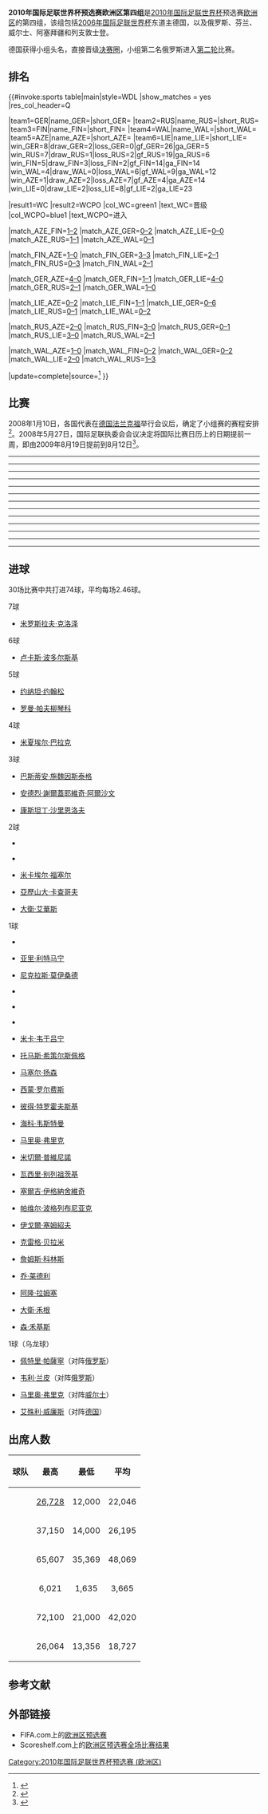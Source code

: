 {{NoteTA
|G1=足球
|G2=地名
}}

{{main|2010年國際足協世界盃外圍賽 (歐洲區)}}

'''2010年国际足联世界杯预选赛欧洲区第四组'''是[[2010年国际足联世界杯|2010年国际足联世界杯]]预选赛[[歐洲足球協會聯盟|欧洲区]]的第四组，该组包括[[2006年国际足联世界杯|2006年国际足联世界杯]]东道主德国，以及俄罗斯、芬兰、威尔士、阿塞拜疆和列支敦士登。

德国获得小组头名，直接晋级[[2010年国际足联世界杯|决赛圈]]，小组第二名俄罗斯进入[[2010年国际足联世界杯预选赛－欧洲区第二轮|第二轮]]比赛。

==排名==
<onlyinclude>{{#invoke:sports table|main|style=WDL
|show_matches = yes
|res_col_header=Q

<!--PLEASE READ BEFORE YOU UPDATE THE TABLE AFTER A FINAL SCORE:
1. Most importantly, make sure the score is FINAL! Don't update based on games that are still ongoing.
2. Update the record of BOTH TEAMS, not just the winner or the team you support.
3. Update EVERY COLUMN, not just Pts, in particular GF, GA, and GD (errors will be hard to detect).
4. Make sure the teams are in the correct new positions (in particular, make sure teams with the same number of points are ranked correctly based on the tiebreakers of the tournament).
If in any doubt, check with standings from official websites (such as FIFA.com) or reliable sources.
-->

|team1=GER|name_GER={{fb|GER}}|short_GER={{fbicon|GER}}
|team2=RUS|name_RUS={{fb|RUS}}|short_RUS={{fbicon|RUS}}
|team3=FIN|name_FIN={{fb|FIN}}|short_FIN={{fbicon|FIN}}
|team4=WAL|name_WAL={{fb|WAL}}|short_WAL={{fbicon|WAL}}
|team5=AZE|name_AZE={{fb|AZE}}|short_AZE={{fbicon|AZE}}
|team6=LIE|name_LIE={{fb|LIE}}|short_LIE={{fbicon|LIE}}
|win_GER=8|draw_GER=2|loss_GER=0|gf_GER=26|ga_GER=5
|win_RUS=7|draw_RUS=1|loss_RUS=2|gf_RUS=19|ga_RUS=6
|win_FIN=5|draw_FIN=3|loss_FIN=2|gf_FIN=14|ga_FIN=14
|win_WAL=4|draw_WAL=0|loss_WAL=6|gf_WAL=9|ga_WAL=12
|win_AZE=1|draw_AZE=2|loss_AZE=7|gf_AZE=4|ga_AZE=14
|win_LIE=0|draw_LIE=2|loss_LIE=8|gf_LIE=2|ga_LIE=23

|result1=WC |result2=WCPO
|col_WC=green1  |text_WC=晋级{{nobreak|[[2010年国际足联世界杯|决赛圈]]}}
|col_WCPO=blue1 |text_WCPO=进入{{nobreak|[[2010年国际足联世界杯预选赛－欧洲区第二轮|第二轮]]}}

|match_AZE_FIN=[[#Azerbaijan_v_Finland|1–2]]
|match_AZE_GER=[[#Azerbaijan_v_Germany|0–2]]
|match_AZE_LIE=[[#Azerbaijan_v_Liechtenstein|0–0]]
|match_AZE_RUS=[[#Azerbaijan_v_Russia|1–1]]
|match_AZE_WAL=[[#Azerbaijan_v_Wales|0–1]]

|match_FIN_AZE=[[#Finland_v_Azerbaijan|1–0]]
|match_FIN_GER=[[#Finland_v_Germany|3–3]]
|match_FIN_LIE=[[#Finland_v_Liechtenstein|2–1]]
|match_FIN_RUS=[[#Finland_v_Russia|0–3]]
|match_FIN_WAL=[[#Finland_v_Wales|2–1]]

|match_GER_AZE=[[#Germany_v_Azerbaijan|4–0]]
|match_GER_FIN=[[#Germany_v_Finland|1–1]]
|match_GER_LIE=[[#Germany_v_Liechtenstein|4–0]]
|match_GER_RUS=[[#Germany_v_Russia|2–1]]
|match_GER_WAL=[[#Germany_v_Wales|1–0]]

|match_LIE_AZE=[[#Liechtenstein_v_Azerbaijan|0–2]]
|match_LIE_FIN=[[#Liechtenstein_v_Finland|1–1]]
|match_LIE_GER=[[#Liechtenstein_v_Germany|0–6]]
|match_LIE_RUS=[[#Liechtenstein_v_Russia|0–1]]
|match_LIE_WAL=[[#Liechtenstein_v_Wales|0–2]]

|match_RUS_AZE=[[#Russia_v_Azerbaijan|2–0]]
|match_RUS_FIN=[[#Russia_v_Finland|3–0]]
|match_RUS_GER=[[#Russia_v_Germany|0–1]]
|match_RUS_LIE=[[#Russia_v_Liechtenstein|3–0]]
|match_RUS_WAL=[[#Russia_v_Wales|2–1]]

|match_WAL_AZE=[[#Wales_v_Azerbaijan|1–0]]
|match_WAL_FIN=[[#Wales_v_Finland|0–2]]
|match_WAL_GER=[[#Wales_v_Germany|0–2]]
|match_WAL_LIE=[[#Wales_v_Liechtenstein|2–0]]
|match_WAL_RUS=[[#Wales_v_Russia|1–3]]

|update=complete|source=<ref>{{cite web|url=http://sports.sina.com.cn/g/2009-06-07/04474419939.shtml|title=世预赛积分榜：葡萄牙乌克兰进附加赛 两黑马出线|work=新浪体育|date=2009-10-15|accessdate=2020-08-11|archive-date=2015-05-31|archive-url=https://web.archive.org/web/20150531222834/http://sports.sina.com.cn/g/2009-06-07/04474419939.shtml|dead-url=no}}</ref>
}}</onlyinclude>

==比赛==
2008年1月10日，各国代表在[[德国|德国]][[法兰克福|法兰克福]]举行会议后，确定了小组赛的赛程安排<ref>{{cite news |title=Wales announce World Cup fixtures |url=http://news.bbc.co.uk/sport1/hi/football/league_of_wales/7180845.stm |publisher=BBC Sport |date=2008-01-10 |accessdate=2008-01-10 |archive-date=2008-02-06 |archive-url=https://web.archive.org/web/20080206163415/http://news.bbc.co.uk/sport1/hi/football/league_of_wales/7180845.stm |dead-url=no }}</ref>。2008年5月27日，国际足联执委会会议决定将国际比赛日历上的日期提前一周，即由2009年8月19日提前到8月12日<ref>{{cite news |title=Unanimous support for 6+5, FIFA Club World Cup hosts revealed |url=https://www.fifa.com/aboutfifa/federation/bodies/media/newsid=779200.html |publisher=FIFA |dead-url=yes |archiveurl=https://web.archive.org/web/20090206012616/http://www.fifa.com/aboutfifa/federation/bodies/media/newsid%3D779200.html |archivedate=2009-02-06 |accessdate=2020-08-12 }}</ref>。

----
{{footballbox
|id = Wales v Azerbaijan
|date = 2008-09-06
|time = 15:00 [[UTC+01:00|UTC+01:00]]
|team1 = {{fb-rt|WAL}}
|score = 1–0
|report = [https://www.fifa.com/worldcup/matches/round=250471/match=300040534/report.html 报告]
|team2 = {{fb|AZE}}
|goals1 = [[森·禾基斯|森·禾基斯]] {{goal|83}}
|goals2 =
|stadium = [[加的夫|加的夫]][[千禧球場|千禧球場]]
|attendance = 17,106
|referee = {{tsl|en|Aleksandar Stavrev|亚历山大·斯塔夫雷夫|亚历山大·斯塔夫雷夫}} ([[北馬其頓足球協會|北馬其頓足球協會]]) }}

{{footballbox
|id = Liechtenstein v Germany
|date = 2008-09-06
|time = 20:45 [[UTC+02:00|UTC+02:00]]
|team1 = {{fb-rt|LIE}}
|score = 0–6
|report = [https://www.fifa.com/worldcup/matches/round=250471/match=300040535/report.html 报告]
|team2 = {{fb|GER}}
|goals1 =
|goals2 = [[卢卡斯·波多尔斯基|卢卡斯·波多尔斯基]] {{goal|21||48}}<br />[[西蒙·罗尔费斯|西蒙·罗尔费斯]] {{goal|64}}<br />[[巴斯蒂安·施魏因斯泰格|巴斯蒂安·施魏因斯泰格]] {{goal|65}}<br />[[托马斯·希策尔斯佩格|托马斯·希策尔斯佩格]] {{goal|75}}<br />[[海科·韦斯特曼|海科·韦斯特曼]] {{goal|86}}
|stadium = [[瓦都茲|瓦都茲]][[萊茵公園球場|萊茵公園球場]]
|attendance = 6,021
|referee = {{tsl|en|Duarte Gomes|杜阿尔特·戈麦斯|杜阿尔特·戈麦斯}} ([[葡萄牙足球總會|葡萄牙足球總會]]) }}
----
{{footballbox
|id = Russia v Wales
|date = 2008-09-10
|time = 19:00 [[UTC+04:00|UTC+04:00]]
|team1 = {{fb-rt|RUS}}
|score = 2–1
|report = [https://www.fifa.com/worldcup/matches/round=250471/match=300040531/report.html 报告]
|team2 = {{fb|WAL}}
|goals1 = [[罗曼·帕夫柳琴科|罗曼·帕夫柳琴科]] {{goal|22|pen.}}<br />[[帕维尔·波格列布尼亚克|帕维尔·波格列布尼亚克]] {{goal|81}}
|goals2 = [[乔·莱德利|乔·莱德利]] {{goal|67}}
|stadium = [[莫斯科|莫斯科]][[火車頭體育場|火車頭體育場]]
|attendance = 28,000
|referee = [[達米爾·斯科米納|達米爾·斯科米納]] ([[斯洛文尼亞足球協會|斯洛文尼亞足球協會]]) }}

{{footballbox
|id = Azerbaijan v Liechtenstein
|date = 2008-09-10
|time = 21:00 [[UTC+05:00|UTC+05:00]]
|team1 = {{fb-rt|AZE}}
|score = 0–0
|report = [https://www.fifa.com/worldcup/matches/round=250471/match=300040532/report.html 报告]
|team2 = {{fb|LIE}}
|goals1 =
|goals2 =
|stadium = [[巴库|巴库]][[托菲克·巴赫拉莫夫體育場|托菲克·巴赫拉莫夫體育場]]
|attendance = 25,000
|referee = [[茨维坦·格奥尔基耶夫|茨维坦·格奥尔基耶夫]] ([[保加利亞足球聯會|保加利亞足球聯會]]) }}

{{footballbox
|id = Finland v Germany
|date = 2008-09-10
|time = 20:35 [[UTC+03:00|UTC+03:00]]
|team1 = {{fb-rt|FIN}}
|score = 3–3
|report = [https://www.fifa.com/worldcup/matches/round=250471/match=300040533/report.html 报告]
|team2 = {{fb|GER}}
|goals1 = [[约纳坦·约翰松|约纳坦·约翰松]] {{goal|33}}<br />[[米卡·韦于吕宁|米卡·韦于吕宁]] {{goal|43}}<br />{{tsl|en|Daniel Sjölund|丹尼尔·舍伦德}} {{goal|53}}
|goals2 = [[米罗斯拉夫·克洛泽|米罗斯拉夫·克洛泽]] {{goal|38||45||83}}
|stadium = [[赫尔辛基|赫尔辛基]][[赫爾辛基奧林匹克體育場|赫爾辛基奧林匹克體育場]]
|attendance = 37,150
|referee = [[卡塞伊·维克多|卡塞伊·维克多]] ([[匈牙利足球總會|匈牙利足球總會]]) }}
----
{{footballbox
|id = Finland v Azerbaijan
|date = 2008-10-11
|time = 17:00 [[UTC+03:00|UTC+03:00]]
|team1 = {{fb-rt|FIN}}
|score = 1–0
|report = [https://www.fifa.com/worldcup/matches/round=250471/match=300040528/report.html 报告]
|team2 = {{fb|AZE}}
|goals1 = [[米卡埃尔·福塞尔|米卡埃尔·福塞尔]] {{goal|61|pen.}}
|goals2 =
|stadium = [[赫爾辛基奧林匹克體育場|赫爾辛基奧林匹克體育場]], [[赫尔辛基|赫尔辛基]]
|attendance = 22,480
|referee = {{tsl|en|William Collum (referee)|威廉·科伦|威廉·科伦}} ([[蘇格蘭足球協會|蘇格蘭足球協會]]) }}

{{footballbox
|id = Wales v Liechtenstein
|date = 2008-10-11
|time = 17:30 [[UTC+01:00|UTC+01:00]]
|team1 = {{fb-rt|WAL}}
|score = 2–0
|report = [https://www.fifa.com/worldcup/matches/round=250471/match=300040529/report.html 报告]
|team2 = {{fb|LIE}}
|goals1 = [[大衛·艾華斯|大衛·艾華斯]] {{goal|42}}<br />[[马里奥·弗里克|马里奥·弗里克]] {{goal|80|o.g.}}
|goals2 =
|stadium = [[加的夫|加的夫]][[千禧球場|千禧球場]]
|attendance = 13,356
|referee = [[托马斯·韦杰加德|托马斯·韦杰加德]] ([[丹麥足球協會|丹麥足球協會]]) }}

{{footballbox
|id = Germany v Russia
|date = 2008-10-11
|time = 20:45 [[UTC+02:00|UTC+02:00]]
|team1 = {{fb-rt|GER}}
|score = 2–1
|report = [https://www.fifa.com/worldcup/matches/round=250471/match=300040530/report.html 报告]
|team2 = {{fb|RUS}}
|goals1 = [[卢卡斯·波多尔斯基|卢卡斯·波多尔斯基]] {{goal|9}}<br />[[米夏埃尔·巴拉克|米夏埃尔·巴拉克]] {{goal|28}}
|goals2 = [[安德烈·謝爾蓋耶維奇·阿爾沙文|安德烈·謝爾蓋耶維奇·阿爾沙文]] {{goal|51}}
|stadium = [[多特蒙德|多特蒙德]][[西格納伊度納公園|西格納伊度納公園]]
|attendance = 65,607
|referee = {{tsl|en|Peter Fröjdfeldt|彼得·弗罗伊德费尔特|彼得·弗罗伊德费尔特}} ([[瑞典足球協會|瑞典足球協會]]) }}
----
{{footballbox
|id = Russia v Finland
|date = 2008-10-15
|time = 19:00 [[UTC+04:00|UTC+04:00]]
|team1 = {{fb-rt|RUS}}
|score = 3–0
|report = [https://www.fifa.com/worldcup/matches/round=250471/match=300040526/report.html 报告]
|team2 = {{fb|FIN}}
|goals1 = [[佩特里·帕薩寧|佩特里·帕薩寧]] {{goal|23|o.g.}}<br />[[韦利·兰皮|韦利·兰皮]] {{goal|65|o.g.}}<br />[[安德烈·謝爾蓋耶維奇·阿爾沙文|安德烈·謝爾蓋耶維奇·阿爾沙文]] {{goal|88}}
|goals2 =
|stadium = [[莫斯科|莫斯科]][[火車頭體育場|火車頭體育場]]
|attendance = 28,000
|referee = {{tsl|en|Kyros Vassaras|凯罗斯·瓦萨拉斯|凯罗斯·瓦萨拉斯}} ([[希臘足球總會|希臘足球總會]]) }}

{{footballbox
|id = Germany v Wales
|date = 2008-10-15
|time = 20:45 [[UTC+02:00|UTC+02:00]]
|team1 = {{fb-rt|GER}}
|score = 1–0
|report = [https://www.fifa.com/worldcup/matches/round=250471/match=300040527/report.html 报告]
|team2 = {{fb|WAL}}
|goals1 = [[彼得·特罗霍夫斯基|彼得·特罗霍夫斯基]] {{goal|72}}
|goals2 =
|stadium = [[门兴格拉德巴赫|门兴格拉德巴赫]][[普鲁士公园体育场|普鲁士公园体育场]]
|attendance = 44,500
|referee = {{tsl|en|Laurent Duhamel|洛朗·杜哈默|洛朗·杜哈默}} ([[法國足球總會|法國足球總會]]) }}
----
{{footballbox
|id = Russia v Azerbaijan
|date = 2009-03-28
|time = 17:00 [[UTC+03:00|UTC+03:00]]
|team1 = {{fb-rt|RUS}}
|score = 2–0
|report = [https://www.fifa.com/worldcup/matches/round=250471/match=300041194/report.html 报告]
|team2 = {{fb|AZE}}
|goals1 =[[罗曼·帕夫柳琴科|罗曼·帕夫柳琴科]] {{goal|32}}<br />[[康斯坦丁·沙里恩洛夫|康斯坦丁·沙里恩洛夫]] {{goal|71}}
|goals2 =
|stadium = [[卢日尼基体育场|卢日尼基体育场]], [[莫斯科|莫斯科]]
|attendance = 62,000
|referee = {{tsl|en|Serge Gumienny|古米恩尼|古米恩尼}} ([[皇家比利時足球協會|皇家比利時足球協會]])}}

{{footballbox
|id = Wales v Finland
|date = 2009-03-28
|time = 15:00 [[UTC±00:00|UTC±00:00]]
|team1 = {{fb-rt|WAL}}
|score = 0–2
|report = [https://www.fifa.com/worldcup/matches/round=250471/match=300041193/report.html 报告]
|team2 = {{fb|FIN}}
|goals1 = 
|goals2 =[[约纳坦·约翰松|约纳坦·约翰松]] {{goal|42}}<br />{{tsl|en|Shefki Kuqi|谢夫基·库奇}} {{goal|90+1}}
|stadium = [[加的夫|加的夫]][[千禧球場|千禧球場]]
|attendance = 22,604
|referee = {{tsl|en|Eduardo Iturralde González|爱德华多·伊图尔拉德·冈萨雷斯|爱德华多·伊图尔拉德·冈萨雷斯}} ([[西班牙皇家足球協會|西班牙皇家足球協會]]) }}

{{footballbox
|id = Germany v Liechtenstein
|date = 2009-03-28
|time = 20:00 [[UTC+01:00|UTC+01:00]]
|team1 = {{fb-rt|GER}}
|score = 4–0
|report = [https://www.fifa.com/worldcup/matches/round=250471/match=300041195/report.html 报告]
|team2 = {{fb|LIE}}
|goals1 = [[米夏埃尔·巴拉克|米夏埃尔·巴拉克]] {{goal|4}}<br />[[马塞尔·扬森|马塞尔·扬森]] {{goal|9}}<br />[[巴斯蒂安·施魏因斯泰格|巴斯蒂安·施魏因斯泰格]] {{goal|48}}<br />[[卢卡斯·波多尔斯基|卢卡斯·波多尔斯基]] {{goal|50}}
|goals2 =
|stadium = [[莱比锡|莱比锡]][[红牛竞技场_(莱比锡)|红牛竞技场]], 
|attendance = 43,368
|referee = [[伊戈尔·伊先科|伊戈尔·伊先科]] ([[烏克蘭足球總會|烏克蘭足球總會]]) }}
----
{{footballbox
|id = Liechtenstein v Russia
|date = 2009-04-01
|time = 19:30 [[UTC+02:00|UTC+02:00]]
|team1 = {{fb-rt|LIE}}
|score = 0–1
|report = [https://www.fifa.com/worldcup/matches/round=250471/match=300041191/report.html 报告]
|team2 = {{fb|RUS}}
|goals1 = 
|goals2 = [[康斯坦丁·沙里恩洛夫|康斯坦丁·沙里恩洛夫]] {{goal|38}}
|stadium = [[瓦都茲|瓦都茲]][[萊茵公園球場|萊茵公園球場]]
|attendance = 5,679
|referee = {{tsl|en|David McKeon (referee)|大卫·麦坚|大卫·麦坚}} ([[愛爾蘭足球協會|愛爾蘭足球協會]]) }}

{{footballbox
|id = Wales v Germany
|date = 2009-04-01
|time = 19:45 [[UTC+01:00|UTC+01:00]]
|team1 = {{fb-rt|WAL}}
|score = 0–2
|report = [https://www.fifa.com/worldcup/matches/round=250471/match=300041192/report.html 报告]
|team2 = {{fb|GER}}
|goals1 = 
|goals2 = [[米夏埃尔·巴拉克|米夏埃尔·巴拉克]] {{goal|11}}<br />[[艾殊利·威廉斯|艾殊利·威廉斯]] {{goal|48|o.g.}}
|stadium = [[加的夫|加的夫]][[千禧球場|千禧球場]]
|attendance = 26,064
|referee = {{tsl|en|Terje Hauge|特杰·豪格|特杰·豪格}} ([[挪威足球協會|挪威足球協會]]) }}
----
{{footballbox
|id = Azerbaijan v Wales
|date = 2009-06-06
|time = 20:00 [[UTC+05:00|UTC+05:00]]
|team1 = {{fb-rt|AZE}}
|score = 0–1
|report = [https://www.fifa.com/worldcup/matches/round=250471/match=300041189/report.html 报告]
|team2 = {{fb|WAL}}
|goals1 = 
|goals2 = [[大衛·艾華斯|大衛·艾華斯]] {{goal|42}}
|stadium = [[巴库|巴库]][[托菲克·巴赫拉莫夫體育場|托菲克·巴赫拉莫夫體育場]]
|attendance = 26,728
|referee = {{tsl|en|Markus Strombergsson|马库斯·斯特龙伯格森|马库斯·斯特龙伯格森}} ([[瑞典足球協會|瑞典足球協會]]) }}

{{footballbox
|id = Finland v Liechtenstein
|date = 2009-06-06
|time = 19:00 [[UTC+03:00|UTC+03:00]]
|team1 = {{fb-rt|FIN}}
|score = 2–1
|report = [https://www.fifa.com/worldcup/matches/round=250471/match=300041190/report.html 报告]
|team2 = {{fb|LIE}}
|goals1 = [[米卡埃尔·福塞尔|米卡埃尔·福塞尔]] {{goal|33}}<br />[[约纳坦·约翰松|约纳坦·约翰松]] {{goal|71}}
|goals2 = [[马里奥·弗里克|马里奥·弗里克]] {{goal|13}}
|stadium = [[赫尔辛基|赫尔辛基]][[赫爾辛基奧林匹克體育場|赫爾辛基奧林匹克體育場]]
|attendance = 20,319
|referee = {{tsl|en|Libor Kovařík|利伯·科瓦雷克|利伯·科瓦雷克}} ([[捷克足球協會|捷克足球協會]])}}
----
{{footballbox
|id = Finland v Russia
|date = 2009-06-10
|time = 20:30 [[UTC+03:00|UTC+03:00]]
|team1 = {{fb-rt|FIN}}
|score = 0–3
|report = [https://www.fifa.com/worldcup/matches/round=250471/match=300041188/report.html 报告]
|team2 = {{fb|RUS}}
|goals1 =
|goals2 = [[亞歷山大·卡查哥夫|亞歷山大·卡查哥夫]] {{goal|26||53}}<br />[[康斯坦丁·沙里恩洛夫|康斯坦丁·沙里恩洛夫]] {{goal|71}}
|stadium = [[赫尔辛基|赫尔辛基]][[赫爾辛基奧林匹克體育場|赫爾辛基奧林匹克體育場]]
|attendance = 37,028
|referee= {{tsl|en|Konrad Plautz|康拉德·普劳兹|康拉德·普劳兹}} ([[奧地利足球協會|奧地利足球協會]]) }}
----
{{footballbox
|id = Azerbaijan v Germany
|date = 2009-08-12
|time = 21:00 [[UTC+05:00|UTC+05:00]]
|team1 = {{fb-rt|AZE}}
|score = 0–2
|report = [https://www.fifa.com/worldcup/matches/round=250471/match=300041187/report.html 报告]
|team2 = {{fb|GER}}
|goals1 =
|goals2 =[[巴斯蒂安·施魏因斯泰格|巴斯蒂安·施魏因斯泰格]] {{goal|11}}<br />[[米罗斯拉夫·克洛泽|米罗斯拉夫·克洛泽]] {{goal|53}}
|stadium = [[巴库|巴库]][[托菲克·巴赫拉莫夫體育場|托菲克·巴赫拉莫夫體育場]]
|attendance = 22,500
|referee = {{tsl|en|Alan Kelly (referee)|艾伦·凯利|艾伦·凯利}} ([[愛爾蘭足球協會|愛爾蘭足球協會]]) }}
----
{{footballbox
|id = Azerbaijan v Finland
|date = 2009-09-05
|time = 20:00 [[UTC+05:00|UTC+05:00]]
|team1 = {{fb-rt|AZE}}
|score = 1–2
|report =[https://www.fifa.com/worldcup/matches/round=250471/match=300041186/report.html 报告]
|team2 = {{fb|FIN}}
|goals1 ={{tsl|en|Elvin Mammadov|埃尔文·玛玛多夫|埃尔文·玛玛多夫}} {{goal|49}}
|goals2 ={{tsl|en|Hannu Tihinen|汉努·蒂希宁}} {{goal|74}}<br />[[约纳坦·约翰松|约纳坦·约翰松]] {{goal|85}}
|stadium = [[連科蘭|連科蘭]]{{tsl|en|Lankaran City Stadium|兰卡兰市体育场|兰卡兰市体育场}}
|attendance = 12,000
|referee = [[Stelios_Trifonos|Stelios Trifonos]] ([[塞浦路斯足球協會|塞浦路斯足球協會]])}}

{{footballbox
|id = Russia v Liechtenstein
|date = 2009-09-05
|time = 19:00 [[UTC+04:00|UTC+04:00]]
|team1 = {{fb-rt|RUS}}
|score = 3–0
|report =[https://www.fifa.com/worldcup/matches/round=250471/match=300041185/report.html 报告]
|team2 = {{fb|LIE}}
|goals1 = [[瓦西里·别列祖茨基|瓦西里·别列祖茨基]] {{goal|17}} <br> [[罗曼·帕夫柳琴科|罗曼·帕夫柳琴科]] {{goal|40|pen.|45|pen.}}
|goals2 =
|stadium = [[圣彼得堡|圣彼得堡]][[彼得罗夫斯基体育场|彼得罗夫斯基体育场]]
|attendance = 20,500
|referee = [[奥古斯都·康斯坦丁|奥古斯都·康斯坦丁]] ([[羅馬尼亞足球總會|羅馬尼亞足球總會]]) }}
----
{{footballbox
|id = Liechtenstein v Finland
|date = 2009-09-09
|time = 19:30 [[UTC+02:00|UTC+02:00]]
|team1 = {{fb-rt|LIE}}
|score = 1–1
|report = [https://www.fifa.com/worldcup/matches/round=250471/match=300041183/report.html 报告]
|team2 = {{fb|FIN}}
|goals1 =[[米切爾·普維尼諾|米切爾·普維尼諾]] {{goal|75}}
|goals2 =[[亚里·利特马宁|亚里·利特马宁]] {{goal|74|pen.}}
|stadium = [[瓦都茲|瓦都茲]][[萊茵公園球場|萊茵公園球場]]
|attendance = 3,132
|referee = [[Novo_Panić|Novo Panić]] ([[波斯尼亞和黑塞哥維那足球協會|波斯尼亞和黑塞哥維那足球協會]]) }}

{{footballbox
|id = Germany v Azerbaijan
|date = 2009-09-09
|time = 20:45 [[UTC+02:00|UTC+02:00]]
|team1 = {{fb-rt|GER}}
|score = 4–0
|report = [https://www.fifa.com/worldcup/matches/round=250471/match=300041182/report.html 报告]
|team2 = {{fb|AZE}}
|goals1 =[[米夏埃尔·巴拉克|米夏埃尔·巴拉克]] {{goal|14|pen.}} <br /> [[米罗斯拉夫·克洛泽|米罗斯拉夫·克洛泽]] {{goal|55||65}} <br /> [[卢卡斯·波多尔斯基|卢卡斯·波多尔斯基]] {{goal|71}}
|goals2 =
|stadium = [[汉诺威|汉诺威]][[HDI竞技场|HDI竞技场]]
|attendance = 35,369
|referee = {{tsl|en|Anastasios Kakos|阿纳斯塔西奥斯·卡科斯|阿纳斯塔西奥斯·卡科斯}} ([[希臘足球總會|希臘足球總會]]) }}

{{footballbox
|id = Wales v Russia
|date = 2009-09-09
|time = 19:45 [[UTC+01:00|UTC+01:00]]
|team1 = {{fb-rt|WAL}}
|score = 1–3
|report = [https://www.fifa.com/worldcup/matches/round=250471/match=300041184/report.html 报告]
|team2 = {{fb|RUS}}
|goals1 =[[詹姆斯·科林斯|詹姆斯·科林斯]] {{goal|53}}
|goals2 =[[伊戈爾·塞姆紹夫|伊戈爾·塞姆紹夫]] {{goal|36}} <br /> [[塞爾吉·伊格納舍維奇|塞爾吉·伊格納舍維奇]] {{goal|71}} <br /> [[罗曼·帕夫柳琴科|罗曼·帕夫柳琴科]] {{goal|90+1}}
|stadium = [[加的夫|加的夫]][[千禧球場|千禧球場]]
|attendance = 14,505
|referee = {{tsl|en|Jorge Sousa|豪尔赫·索萨|豪尔赫·索萨}} ([[葡萄牙足球總會|葡萄牙足球總會]])}}
----
{{footballbox
|id = Finland v Wales
|date = 2009-10-10
|time = 17:00 [[UTC+03:00|UTC+03:00]]
|team1 = {{fb-rt|FIN}}
|score = 2–1
|report = [https://www.fifa.com/worldcup/matches/round=250471/match=300041199/report.html 报告]
|team2 = {{fb|WAL}}
|goals1 = {{tsl|en|Roni Porokara|罗尼·波罗卡拉}} {{goal|5}}<br>[[尼克拉斯·莫伊桑德|尼克拉斯·莫伊桑德]] {{goal|77}}
|goals2 = [[克雷格·贝拉米|克雷格·贝拉米]] {{goal|17}}
|stadium = [[赫尔辛基|赫尔辛基]][[赫爾辛基奧林匹克體育場|赫爾辛基奧林匹克體育場]]
|attendance = 14,000
|referee = [[米洛拉德·馬哲|米洛拉德·馬哲]] ([[塞爾維亞足球協會|塞爾維亞足球協會]]) }}

{{footballbox
|id = Russia v Germany
|date = 2009-10-10
|time = 19:00 [[UTC+04:00|UTC+04:00]]
|team1 = {{fb-rt|RUS}}
|score = 0–1
|report = [https://www.fifa.com/worldcup/matches/round=250471/match=300041201/report.html 报告]
|team2 = {{fb|GER}}
|goals1 =
|goals2 = [[米罗斯拉夫·克洛泽|米罗斯拉夫·克洛泽]] {{goal|35}}
|stadium = [[卢日尼基体育场|卢日尼基体育场]], [[莫斯科|莫斯科]]
|attendance = 72,100
|referee = [[马西莫·布萨卡|马西莫·布萨卡]] ([[瑞士足球協會|瑞士足球協會]]) }}

{{footballbox
|id = Liechtenstein v Azerbaijan
|date = 2009-10-10
|time = 20:00 [[UTC+02:00|UTC+02:00]]
|team1 = {{fb-rt|LIE}}
|score = 0–2
|report = [https://www.fifa.com/worldcup/matches/round=250471/match=300041200/report.html 报告]
|team2 = {{fb|AZE}}
|goals1 =
|goals2 ={{tsl|en|Vagif Javadov|瓦吉夫·贾瓦多夫|瓦吉夫·贾瓦多夫}} {{goal|55}} <br> {{tsl|en|Elvin Mammadov|埃尔文·玛玛多夫|埃尔文·玛玛多夫}} {{goal|82}}
|stadium = [[瓦都茲|瓦都茲]][[萊茵公園球場|萊茵公園球場]]
|attendance = 1,635
|referee = {{tsl|en|Pavle Radovanović|帕夫·拉多瓦诺维奇|帕夫·拉多瓦诺维奇}} ([[黑山足球協會|黑山足球協會]]) }}
----
{{footballbox
|id = Azerbaijan v Russia
|date = 2009-10-14
|time = 21:00 [[UTC+05:00|UTC+05:00]]
|team1 = {{fb-rt|AZE}}
|score = 1–1
|report =[https://www.fifa.com/worldcup/matches/round=250471/match=300041197/report.html 报告]
|team2 = {{fb|RUS}}
|goals1 ={{tsl|en|Vagif Javadov|瓦吉夫·贾瓦多夫|瓦吉夫·贾瓦多夫}} {{goal|54}}
|goals2 =[[安德烈·謝爾蓋耶維奇·阿爾沙文|安德烈·謝爾蓋耶維奇·阿爾沙文]] {{goal|13}}
|stadium = [[巴库|巴库]][[托菲克·巴赫拉莫夫體育場|托菲克·巴赫拉莫夫體育場]]
|attendance =17,000
|referee = [[侯活·韋比|侯活·韋比]] ([[英格蘭足球總會|英格蘭足球總會]]) }}

{{footballbox
|id = Germany v Finland
|date = 2009-10-14
|time = 18:00 [[UTC+02:00|UTC+02:00]]
|team1 = {{fb-rt|GER}}
|score = 1–1
|report =[https://www.fifa.com/worldcup/matches/round=250471/match=300041198/report.html 报告]
|team2 = {{fb|FIN}}
|goals1 =[[卢卡斯·波多尔斯基|卢卡斯·波多尔斯基]] {{goal|90}}
|goals2 =[[约纳坦·约翰松|约纳坦·约翰松]] {{goal|11}}
|stadium = [[汉堡|汉堡]][[禾克斯公園球場|禾克斯公園球場]]
|attendance =51,500
|referee = [[馬田·艾堅遜|馬田·艾堅遜]] ([[英格蘭足球總會|英格蘭足球總會]]) }}

{{footballbox
|id = Liechtenstein v Wales
|date = 2009-10-14
|time = 20:00 [[UTC+02:00|UTC+02:00]]
|team1 = {{fb-rt|LIE}}
|score = 0–2
|report = [https://www.fifa.com/worldcup/matches/round=250471/match=300041196/report.html 报告]
|team2 = {{fb|WAL}}
|goals1 =
|goals2 =[[大衛·禾根|大衛·禾根]] {{goal|16}}<br>[[阿隆·拉姆塞|阿隆·拉姆塞]] {{goal|80}}
|stadium = [[瓦都茲|瓦都茲]][[萊茵公園球場|萊茵公園球場]]
|attendance =1,858
|referee = [[斯滕·卡尔德玛|斯滕·卡尔德玛]] ([[愛沙尼亞足球協會|愛沙尼亞足球協會]]) }}

==进球==
30场比赛中共打进74球，平均每场2.46球。

;7球
{{col-begin-small}}
{{col-3}}
*{{flagicon|GER}} [[米罗斯拉夫·克洛泽|米罗斯拉夫·克洛泽]]
{{col-end}}

;6球
{{col-begin-small}}
{{col-3}}
*{{flagicon|GER}} [[卢卡斯·波多尔斯基|卢卡斯·波多尔斯基]]
{{col-end}}

;5球
{{col-begin-small}}
{{col-3}}
*{{flagicon|FIN}} [[约纳坦·约翰松|约纳坦·约翰松]] 
*{{flagicon|RUS}} [[罗曼·帕夫柳琴科|罗曼·帕夫柳琴科]]
{{col-end}}

;4球
{{col-begin-small}}
{{col-3}}
*{{flagicon|GER}} [[米夏埃尔·巴拉克|米夏埃尔·巴拉克]]
{{col-end}}

;3球
{{col-begin-small}}
{{col-3}}
*{{flagicon|GER}} [[巴斯蒂安·施魏因斯泰格|巴斯蒂安·施魏因斯泰格]]
{{col-3}}
*{{flagicon|RUS}} [[安德烈·謝爾蓋耶維奇·阿爾沙文|安德烈·謝爾蓋耶維奇·阿爾沙文]]
{{col-3}}
*{{flagicon|RUS}} [[康斯坦丁·沙里恩洛夫|康斯坦丁·沙里恩洛夫]]
{{col-end}}

;2球
{{col-begin-small}}
{{col-3}}
*{{flagicon|AZE}} {{tsl|en|Vagif Javadov|瓦吉夫·加瓦多夫|瓦吉夫·加瓦多夫}}
*{{flagicon|AZE}} {{tsl|en|Elvin Mammadov|埃尔文·玛玛多夫|埃尔文·玛玛多夫}}
{{col-3}}
*{{flagicon|FIN}} [[米卡埃尔·福塞尔|米卡埃尔·福塞尔]]
*{{flagicon|RUS}} [[亞歷山大·卡查哥夫|亞歷山大·卡查哥夫]]
{{col-3}}
*{{flagicon|WAL}} [[大衛·艾華斯|大衛·艾華斯]]
{{col-end}}

;1球
{{col-begin-small}}
{{col-3}}
*{{flagicon|FIN}} {{tsl|en|Shefki Kuqi|谢夫基·库奇}}
*{{flagicon|FIN}} [[亚里·利特马宁|亚里·利特马宁]]
*{{flagicon|FIN}} [[尼克拉斯·莫伊桑德|尼克拉斯·莫伊桑德]]
*{{flagicon|FIN}} {{tsl|en|Roni Porokara|罗尼·波罗卡拉}}
*{{flagicon|FIN}} {{tsl|en|Daniel Sjölund|丹尼尔·舍伦德}}
*{{flagicon|FIN}} {{tsl|en|Hannu Tihinen|汉努·蒂希宁}}
*{{flagicon|FIN}} [[米卡·韦于吕宁|米卡·韦于吕宁]]
*{{flagicon|GER}} [[托马斯·希策尔斯佩格|托马斯·希策尔斯佩格]]
{{col-3}}
*{{flagicon|GER}} [[马塞尔·扬森|马塞尔·扬森]]
*{{flagicon|GER}} [[西蒙·罗尔费斯|西蒙·罗尔费斯]]
*{{flagicon|GER}} [[彼得·特罗霍夫斯基|彼得·特罗霍夫斯基]]
*{{flagicon|GER}} [[海科·韦斯特曼|海科·韦斯特曼]]
*{{flagicon|LIE}} [[马里奥·弗里克|马里奥·弗里克]]
*{{flagicon|LIE}} [[米切爾·普維尼諾|米切爾·普維尼諾]]
*{{flagicon|RUS}} [[瓦西里·别列祖茨基|瓦西里·别列祖茨基]]
*{{flagicon|RUS}} [[塞爾吉·伊格納舍維奇|塞爾吉·伊格納舍維奇]]
{{col-3}}
*{{flagicon|RUS}} [[帕维尔·波格列布尼亚克|帕维尔·波格列布尼亚克]]
*{{flagicon|RUS}} [[伊戈爾·塞姆紹夫|伊戈爾·塞姆紹夫]]
*{{flagicon|WAL}} [[克雷格·贝拉米|克雷格·贝拉米]]
*{{flagicon|WAL}} [[詹姆斯·科林斯|詹姆斯·科林斯]]
*{{flagicon|WAL}} [[乔·莱德利|乔·莱德利]]
*{{flagicon|WAL}} [[阿隆·拉姆塞|阿隆·拉姆塞]]
*{{flagicon|WAL}} [[大衛·禾根|大衛·禾根]]
*{{flagicon|WAL}} [[森·禾基斯|森·禾基斯]]
{{col-end}}

;1球（乌龙球）
{{col-begin-small}}
{{col-3}}
*{{flagicon|FIN}} [[佩特里·帕薩寧|佩特里·帕薩寧]]（对阵[[俄羅斯國家足球隊|俄罗斯]]）
*{{flagicon|FIN}} [[韦利·兰皮|韦利·兰皮]]（对阵[[俄羅斯國家足球隊|俄罗斯]]）
{{col-3}}
*{{flagicon|LIE}} [[马里奥·弗里克|马里奥·弗里克]]（对阵[[威爾斯足球代表隊|威尔士]]）
{{col-3}}
*{{flagicon|WAL}} [[艾殊利·威廉斯|艾殊利·威廉斯]]（对阵[[德國國家足球隊|德国]]）
{{col-end}}

==出席人数==
{| class="wikitable sortable"
|-
! 球队
! 最高
! 最低
! 平均
|- <!-- Total: 110,228 Matches: 5 -->
| {{fb|AZE}} || align="center" | [[2010年国际足联世界杯预选赛－欧洲区第四组#Azerbaijan_v_Wales|26,728]] || align="center" | 12,000 || align="center" | 22,046
|- <!-- Total: 130,977 matches: 5 -->
| {{fb|FIN}} || align="center" | 37,150 || align="center" | 14,000 || align="center" | 26,195
|- <!-- Total: 240,344 matches: 5 -->
| {{fb|GER}} || align="center" | 65,607 || align="center" | 35,369 || align="center" | 48,069
|- <!-- Total: 18,325 matches: 5 -->
| {{fb|LIE}} || align="center" | 6,021 || align="center" | 1,635 || align="center" | 3,665
|- <!-- Total: 210,100 matches: 5 --> 
| {{fb|RUS}} || align="center" | 72,100 || align="center" | 21,000 || align="center" | 42,020
|- <!-- Total: 93,635 matches: 5 -->
| {{fb|WAL}} || align="center" | 26,064 || align="center" | 13,356 || align="center" | 18,727
|}

==参考文献==
{{reflist}}

==外部链接==
* FIFA.com上的[https://www.fifa.com/worldcup/preliminaries/europe/index.html 欧洲区预选赛]{{Wayback|url=https://www.fifa.com/worldcup/preliminaries/europe/index.html |date=20190619012341 }}
* Scoreshelf.com上的[http://m.scoreshelf.com/dvcb/en/World_Cup/2010 欧洲区预选赛全场比赛结果]{{Wayback|url=http://m.scoreshelf.com/dvcb/en/World_Cup/2010 |date=20150905142021 }}

{{2010年世界杯外围赛}}

[[Category:2010年国际足联世界杯预选赛_(欧洲区)|Category:2010年国际足联世界杯预选赛 (欧洲区)]]
